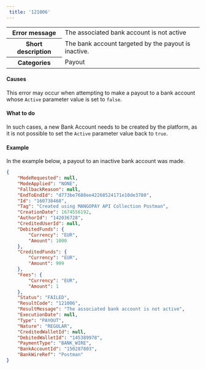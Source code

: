 ```yaml
---  
 title: '121006'  
---  
```

  
<table>
    <tbody>
        <tr>
            <th scope="row"><strong>Error message</strong></th>
            <td>The associated bank account is not active</td>
        </tr>
        <tr>
            <th scope="row"><strong>Short description</strong></th>
            <td>The bank account targeted by the payout is inactive.</td>
        </tr>
        <tr>
            <th scope="row"><strong>Categories</strong></th>
            <td>  
<div class="label">Payout</div>
</td>
        </tr>
    </tbody>
</table>  

#### Causes  

This error may occur when attempting to make a payout to a bank account whose `Active` parameter value is set to `false`.  

#### What to do  

In such cases, a new Bank Account needs to be created by the platform, as it is not possible to set the `Active` parameter value back to `true`.  

#### Example  

In the example below, a payout to an inactive bank account was made.  
```json API Response
{
    "ModeRequested": null,
    "ModeApplied": "NONE",
    "FallbackReason": null,
    "EndToEndId": "d773be7688ee42268524171e10de3780",
    "Id": "160738468",
    "Tag": "Created using MANGOPAY API Collection Postman",
    "CreationDate": 1674556192,
    "AuthorId": "142036728",
    "CreditedUserId": null,
    "DebitedFunds": {
        "Currency": "EUR",
        "Amount": 1000
    },
    "CreditedFunds": {
        "Currency": "EUR",
        "Amount": 999
    },
    "Fees": {
        "Currency": "EUR",
        "Amount": 1
    },
    "Status": "FAILED",
    "ResultCode": "121006",
    "ResultMessage": "The associated bank account is not active",
    "ExecutionDate": null,
    "Type": "PAYOUT",
    "Nature": "REGULAR",
    "CreditedWalletId": null,
    "DebitedWalletId": "145389978",
    "PaymentType": "BANK_WIRE",
    "BankAccountId": "150287803",
    "BankWireRef": "Postman"
}
```